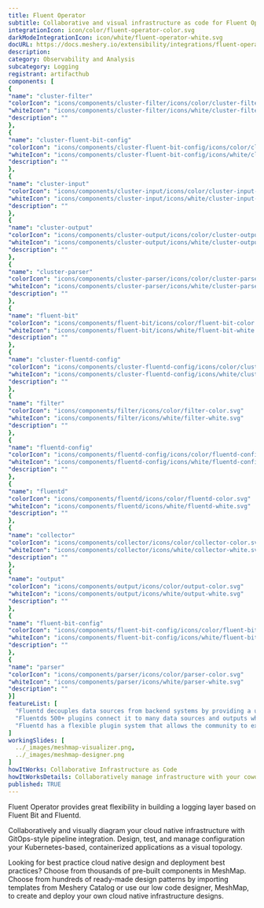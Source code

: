 ```yaml
---
title: Fluent Operator
subtitle: Collaborative and visual infrastructure as code for Fluent Operator
integrationIcon: icon/color/fluent-operator-color.svg
darkModeIntegrationIcon: icon/white/fluent-operator-white.svg
docURL: https://docs.meshery.io/extensibility/integrations/fluent-operator
description: 
category: Observability and Analysis
subcategory: Logging
registrant: artifacthub
components: [
{
"name": "cluster-filter"
"colorIcon": "icons/components/cluster-filter/icons/color/cluster-filter-color.svg"
"whiteIcon": "icons/components/cluster-filter/icons/white/cluster-filter-white.svg"
"description": ""
},
{
"name": "cluster-fluent-bit-config"
"colorIcon": "icons/components/cluster-fluent-bit-config/icons/color/cluster-fluent-bit-config-color.svg"
"whiteIcon": "icons/components/cluster-fluent-bit-config/icons/white/cluster-fluent-bit-config-white.svg"
"description": ""
},
{
"name": "cluster-input"
"colorIcon": "icons/components/cluster-input/icons/color/cluster-input-color.svg"
"whiteIcon": "icons/components/cluster-input/icons/white/cluster-input-white.svg"
"description": ""
},
{
"name": "cluster-output"
"colorIcon": "icons/components/cluster-output/icons/color/cluster-output-color.svg"
"whiteIcon": "icons/components/cluster-output/icons/white/cluster-output-white.svg"
"description": ""
},
{
"name": "cluster-parser"
"colorIcon": "icons/components/cluster-parser/icons/color/cluster-parser-color.svg"
"whiteIcon": "icons/components/cluster-parser/icons/white/cluster-parser-white.svg"
"description": ""
},
{
"name": "fluent-bit"
"colorIcon": "icons/components/fluent-bit/icons/color/fluent-bit-color.svg"
"whiteIcon": "icons/components/fluent-bit/icons/white/fluent-bit-white.svg"
"description": ""
},
{
"name": "cluster-fluentd-config"
"colorIcon": "icons/components/cluster-fluentd-config/icons/color/cluster-fluentd-config-color.svg"
"whiteIcon": "icons/components/cluster-fluentd-config/icons/white/cluster-fluentd-config-white.svg"
"description": ""
},
{
"name": "filter"
"colorIcon": "icons/components/filter/icons/color/filter-color.svg"
"whiteIcon": "icons/components/filter/icons/white/filter-white.svg"
"description": ""
},
{
"name": "fluentd-config"
"colorIcon": "icons/components/fluentd-config/icons/color/fluentd-config-color.svg"
"whiteIcon": "icons/components/fluentd-config/icons/white/fluentd-config-white.svg"
"description": ""
},
{
"name": "fluentd"
"colorIcon": "icons/components/fluentd/icons/color/fluentd-color.svg"
"whiteIcon": "icons/components/fluentd/icons/white/fluentd-white.svg"
"description": ""
},
{
"name": "collector"
"colorIcon": "icons/components/collector/icons/color/collector-color.svg"
"whiteIcon": "icons/components/collector/icons/white/collector-white.svg"
"description": ""
},
{
"name": "output"
"colorIcon": "icons/components/output/icons/color/output-color.svg"
"whiteIcon": "icons/components/output/icons/white/output-white.svg"
"description": ""
},
{
"name": "fluent-bit-config"
"colorIcon": "icons/components/fluent-bit-config/icons/color/fluent-bit-config-color.svg"
"whiteIcon": "icons/components/fluent-bit-config/icons/white/fluent-bit-config-white.svg"
"description": ""
},
{
"name": "parser"
"colorIcon": "icons/components/parser/icons/color/parser-color.svg"
"whiteIcon": "icons/components/parser/icons/white/parser-white.svg"
"description": ""
}]
featureList: [
  "Fluentd decouples data sources from backend systems by providing a unified logging layer in between.",
  "Fluentds 500+ plugins connect it to many data sources and outputs while keeping its core simple.",
  "Fluentd has a flexible plugin system that allows the community to extend its functionality. "
]
workingSlides: [
  ../_images/meshmap-visualizer.png,
  ../_images/meshmap-designer.png
]
howItWorks: Collaborative Infrastructure as Code
howItWorksDetails: Collaboratively manage infrastructure with your coworkers synchronously sharing the same designs.
published: TRUE
---
```

<p>
Fluent Operator provides great flexibility in building a logging layer based on Fluent Bit and Fluentd.
</p>
<p>
    Collaboratively and visually diagram your cloud native infrastructure with GitOps-style pipeline integration. Design, test, and manage configuration your Kubernetes-based, containerized applications as a visual topology.
</p>
<p>
    Looking for best practice cloud native design and deployment best practices? Choose from thousands of pre-built components in MeshMap. Choose from hundreds of ready-made design patterns by importing templates from Meshery Catalog or use our low code designer, MeshMap, to create and deploy your own cloud native infrastructure designs.
</p>

